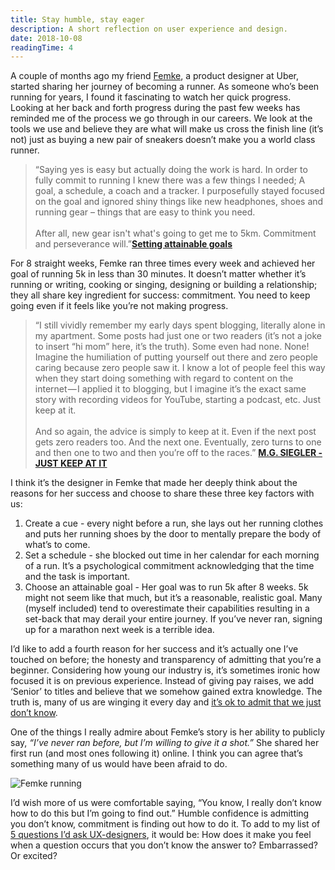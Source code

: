 ```yaml
---
title: Stay humble, stay eager
description: A short reflection on user experience and design.
date: 2018-10-08
readingTime: 4
---
```


A couple of months ago my friend [Femke](https://www.femke.co.nz), a product designer at Uber, started sharing her journey of becoming a runner. As someone who’s been running for years, I found it fascinating to watch her quick progress. Looking at her back and forth progress during the past few weeks has reminded me of the process we go through in our careers. We look at the tools we use and believe they are what will make us cross the finish line (it’s not) just as buying a new pair of sneakers doesn’t make you a world class runner.

>“Saying yes is easy but actually doing the work is hard. In order to fully commit to running I knew there was a few things I needed; A goal, a schedule, a coach and a tracker. I purposefully stayed focused on the goal and ignored shiny things like new headphones, shoes and running gear – things that are easy to think you need.<br /><br />After all, new gear isn't what's going to get me to 5km. Commitment and perseverance will.”**[Setting attainable goals](https://www.femke.co.nz/articles/setting-attainable-goals)**

For 8 straight weeks, Femke ran three times every week and achieved her goal of running 5k in less than 30 minutes. It doesn’t matter whether it’s running or writing, cooking or singing, designing or building a relationship; they all share key ingredient for success: commitment. You need to keep going even if it feels like you’re not making progress.

>“I still vividly remember my early days spent blogging, literally alone in my apartment. Some posts had just one or two readers (it’s not a joke to insert “hi mom” here, it’s the truth). Some even had none. None! Imagine the humiliation of putting yourself out there and zero people caring because zero people saw it. I know a lot of people feel this way when they start doing something with regard to content on the internet — I applied it to blogging, but I imagine it’s the exact same story with recording videos for YouTube, starting a podcast, etc. Just keep at it.<br /><br />And so again, the advice is simply to keep at it. Even if the next post gets zero readers too. And the next one. Eventually, zero turns to one and then one to two and then you’re off to the races.”
**[M.G. SIEGLER - JUST KEEP AT IT](https://500ish.com/just-keep-at-it-d852a5d8a58b)**

I think it’s the designer in Femke that made her deeply think about the reasons for her success and choose to share these three key factors with us:

1. Create a cue - every night before a run, she lays out her running clothes and puts her running shoes by the door to mentally prepare the body of what’s to come.
2. Set a schedule - she blocked out time in her calendar for each morning of a run. It’s a psychological commitment acknowledging that the time and the task is important.
3. Choose an attainable goal - Her goal was to run 5k after 8 weeks. 5k might not seem like that much, but it’s a reasonable, realistic goal. Many (myself included) tend to overestimate their capabilities resulting in a set-back that may derail your entire journey. If you’ve never ran, signing up for a marathon next week is a terrible idea.

I’d like to add a fourth reason for her success and it’s actually one I’ve touched on before; the honesty and transparency of admitting that you’re a beginner. Considering how young our industry is, it’s sometimes ironic how focused it is on previous experience. Instead of giving pay raises, we add ‘Senior’ to titles and believe that we somehow gained extra knowledge. The truth is, many of us are winging it every day and [it’s ok to admit that we just don’t know](/better-uxdesigner/).

One of the things I really admire about Femke’s story is her ability to publicly say,  _“I’ve never ran before, but I’m willing to give it a shot.”_ She shared her first run (and most ones following it) online. I think you can agree that’s something many of us would have been afraid to do.

![Femke running](femke_run.png)

I’d wish more of us were comfortable saying, “You know, I really don’t know how to do this but I’m going to find out.” Humble confidence is admitting you don’t know, commitment is finding out how to do it. To add to my list of [5 questions I’d ask UX-designers](/5-ux-questions/), it would be: How does it make you feel when a question occurs that you don’t know the answer to? Embarrassed? Or excited?